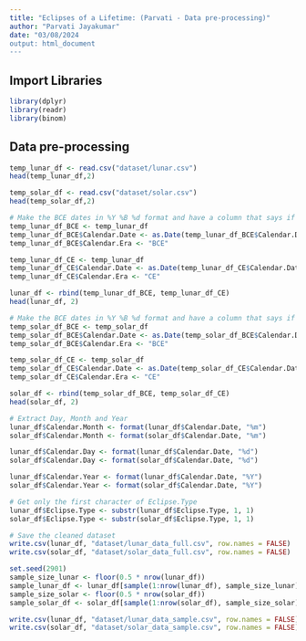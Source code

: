 ---
title: "Eclipses of a Lifetime: (Parvati - Data pre-processing)"
author: "Parvati Jayakumar"
date: "03/08/2024
output: html_document
---

## Import Libraries
```{r}
library(dplyr)
library(readr)
library(binom)
```

## Data pre-processing

```{r}
temp_lunar_df <- read.csv("dataset/lunar.csv")
head(temp_lunar_df,2)
```
```{r}
temp_solar_df <- read.csv("dataset/solar.csv")
head(temp_solar_df,2)
```
```{r}
# Make the BCE dates in %Y %B %d format and have a column that says if the date is BCE and CE (lunar_df)
temp_lunar_df_BCE <- temp_lunar_df
temp_lunar_df_BCE$Calendar.Date <- as.Date(temp_lunar_df_BCE$Calendar.Date, format = "-%Y %B %d")
temp_lunar_df_BCE$Calendar.Era <- "BCE"

temp_lunar_df_CE <- temp_lunar_df
temp_lunar_df_CE$Calendar.Date <- as.Date(temp_lunar_df_CE$Calendar.Date, format = "%Y %B %d")
temp_lunar_df_CE$Calendar.Era <- "CE"

lunar_df <- rbind(temp_lunar_df_BCE, temp_lunar_df_CE)
head(lunar_df, 2)
```
```{r}
# Make the BCE dates in %Y %B %d format and have a column that says if the date is BCE and CE (solar_df)
temp_solar_df_BCE <- temp_solar_df
temp_solar_df_BCE$Calendar.Date <- as.Date(temp_solar_df_BCE$Calendar.Date, format = "-%Y %B %d")
temp_solar_df_BCE$Calendar.Era <- "BCE"

temp_solar_df_CE <- temp_solar_df
temp_solar_df_CE$Calendar.Date <- as.Date(temp_solar_df_CE$Calendar.Date, format = "%Y %B %d")
temp_solar_df_CE$Calendar.Era <- "CE"

solar_df <- rbind(temp_solar_df_BCE, temp_solar_df_CE)
head(solar_df, 2)
```

```{r}
# Extract Day, Month and Year
lunar_df$Calendar.Month <- format(lunar_df$Calendar.Date, "%m")
solar_df$Calendar.Month <- format(solar_df$Calendar.Date, "%m")

lunar_df$Calendar.Day <- format(lunar_df$Calendar.Date, "%d")
solar_df$Calendar.Day <- format(solar_df$Calendar.Date, "%d")

lunar_df$Calendar.Year <- format(lunar_df$Calendar.Date, "%Y")
solar_df$Calendar.Year <- format(solar_df$Calendar.Date, "%Y")
```
```{r}
# Get only the first character of Eclipse.Type
lunar_df$Eclipse.Type <- substr(lunar_df$Eclipse.Type, 1, 1)
solar_df$Eclipse.Type <- substr(solar_df$Eclipse.Type, 1, 1)
```
```{r}
# Save the cleaned dataset
write.csv(lunar_df, "dataset/lunar_data_full.csv", row.names = FALSE)
write.csv(solar_df, "dataset/solar_data_full.csv", row.names = FALSE)
```
```{r}
set.seed(2901)
sample_size_lunar <- floor(0.5 * nrow(lunar_df))
sample_lunar_df <- lunar_df[sample(1:nrow(lunar_df), sample_size_lunar),]
sample_size_solar <- floor(0.5 * nrow(solar_df))
sample_solar_df <- solar_df[sample(1:nrow(solar_df), sample_size_solar),]
```
```{r}
write.csv(lunar_df, "dataset/lunar_data_sample.csv", row.names = FALSE)
write.csv(solar_df, "dataset/solar_data_sample.csv", row.names = FALSE)
```